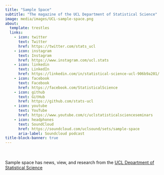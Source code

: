 ```yaml
---
title: "Sample Space"
subtitle: "The magazine of the UCL Department of Statistical Science"
image: media/images/UCL-sample-space.png
about:
  template: trestles
  links:
    - icon: twitter
      text: Twitter
      href: https://twitter.com/stats_ucl
    - icon: instagram
      text: Instagram
      href: https://www.instagram.com/ucl.stats
    - icon: linkedin
      text: LinkedIn
      href: https://linkedin.com/in/statistical-science-ucl-906b9a201/
    - icon: facebook
      text: Facebook
      href: https://facebook.com/StatisticalScience
    - icon: github
      text: GitHub
      href: https://github.com/stats-ucl
    - icon: youtube
      text: YouTube
      href: https://www.youtube.com/c/uclstatisticalscienceseminars
    - icon: headphones
      text: SoundCloud
      href: https://soundcloud.com/uclsound/sets/sample-space
      aria-label: Soundcloud podcast
title-block-banner: true
---
```


<br>
<br>
Sample space has news, view, and research from the [UCL Department of Statistical Science](https://ucl.ac.uk/statistics)
